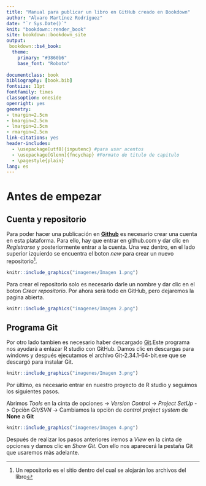 ```yaml
--- 
title: "Manual para publicar un libro en GitHub creado en Bookdown"
author: "Alvaro Martínez Rodríguez"
date: "`r Sys.Date()`"
knit: "bookdown::render_book"
site: bookdown::bookdown_site
output:
 bookdown::bs4_book:
  theme:
    primary: "#3860b6"
    base_font: "Roboto"
  
documentclass: book
bibliography: [book.bib]
fontsize: 11pt
fontfamily: times
classoption: oneside
openright: yes
geometry: 
- tmargin=2.5cm
- bmargin=2.5cm
- lmargin=2.5cm
- rmargin=2.5cm
link-citations: yes
header-includes:
  - \usepackage[utf8]{inputenc} #para usar acentos
  - \usepackage[Glenn]{fncychap} #Formato de titulo de capitulo
  - \pagestyle{plain}
lang: es
---
```


# Antes de empezar {-}

## Cuenta y repositorio {-}

Para poder hacer una publicación en [**Github**](https://github.com/) es necesario crear una cuenta en esta plataforma. Para ello, hay que entrar en github.com y dar clic en *Registrarse* y posteriormente entrar a la cuenta. Una vez dentro, en el lado superior izquierdo se encuentra el boton *new* para crear un nuevo repositorio[^1].

```r
knitr::include_graphics("imagenes/Imagen 1.png")
```

Para crear el repositorio solo es necesario darle un nombre y dar clic en el boton *Crear repositorio*. Por ahora serà todo en GitHub, pero dejaremos la pagina abierta.

```r
knitr::include_graphics("imagenes/Imagen 2.png")
```

## Programa Git {-}

Por otro lado tambien es necesario haber descargado [Git](https://git-scm.com/).Este programa nos ayudarà a enlazar R studio con GitHub. Damos clic en descargas para windows y después ejecutamos el archivo Git-2.34.1-64-bit.exe que se descargó para instalar Git.

```r
knitr::include_graphics("imagenes/Imagen 3.png")
```

Por ùltimo, es necesario entrar en nuestro proyecto de R studio y seguimos los siguientes pasos.

Abrimos *Tools* en la cinta de opciones -> *Version Control* -> *Project SetUp* -> Opciòn *Git/SVN* -> Cambiamos la opciòn de *control project system* de **None** a **Git** 

```r
knitr::include_graphics("imagenes/Imagen 4.png")
```

Después de realizar los pasos anteriores iremos a *View* en la cinta de opciones y damos clic en *Show Git*. Con ello nos aparecerá la pestaña Git que usaremos màs adelante.

[^1]:Un repositorio es el sitio dentro del cual se alojarán los archivos del libro
